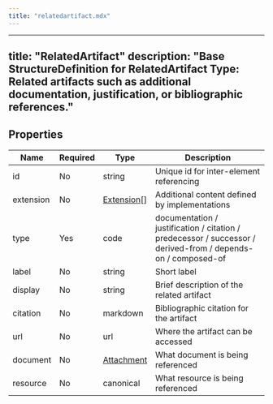 ```yaml
---
title: "relatedartifact.mdx"
---
```


---
title: "RelatedArtifact"
description: "Base StructureDefinition for RelatedArtifact Type: Related artifacts such as additional documentation, justification, or bibliographic references."
---

## Properties

| Name      | Required | Type                                                  | Description                                                                                                  |
| --------- | -------- | ----------------------------------------------------- | ------------------------------------------------------------------------------------------------------------ |
| id        | No       | string                                                | Unique id for inter-element referencing                                                                      |
| extension | No       | [Extension](/medical-api/fhir/data-types/extension)[] | Additional content defined by implementations                                                                |
| type      | Yes      | code                                                  | documentation / justification / citation / predecessor / successor / derived-from / depends-on / composed-of |
| label     | No       | string                                                | Short label                                                                                                  |
| display   | No       | string                                                | Brief description of the related artifact                                                                    |
| citation  | No       | markdown                                              | Bibliographic citation for the artifact                                                                      |
| url       | No       | url                                                   | Where the artifact can be accessed                                                                           |
| document  | No       | [Attachment](/medical-api/fhir/data-types/attachment) | What document is being referenced                                                                            |
| resource  | No       | canonical                                             | What resource is being referenced                                                                            |
